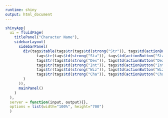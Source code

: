 ```yaml
---
runtime: shiny
output: html_document
---
```

```r
shinyApp(
  ui = fluidPage(
    titlePanel("Character Name"),
    sidebarLayout(
      sidebarPanel(
        div(tags$table(tags$tr(tags$td(strong("Str")), tags$td(actionButton("StrUp", label = "+")), tags$td(actionButton("StrDown", label="-"))),
              tags$tr(tags$td(strong("Sta")), tags$td(actionButton("StaUp", label = "+")), tags$td(actionButton("StaDown", label="-"))),
              tags$tr(tags$td(strong("Dex")), tags$td(actionButton("DexUp", label = "+")), tags$td(actionButton("DexDown", label="-"))),
              tags$tr(tags$td(strong("Int")), tags$td(actionButton("IntUp", label = "+")), tags$td(actionButton("Intdown", label="-"))),
              tags$tr(tags$td(strong("Wiz")), tags$td(actionButton("WizUp", label = "+")), tags$td(actionButton("WizDown", label="-"))),
              tags$tr(tags$td(strong("Cha")), tags$td(actionButton("ChaUp", label = "+")), tags$td(actionButton("ChaDown", label="-")))
        )
      )),
      mainPanel()
    )
  ),
  server = function(input, output){},
  options = list(width="100%", height="700")
  )
```
